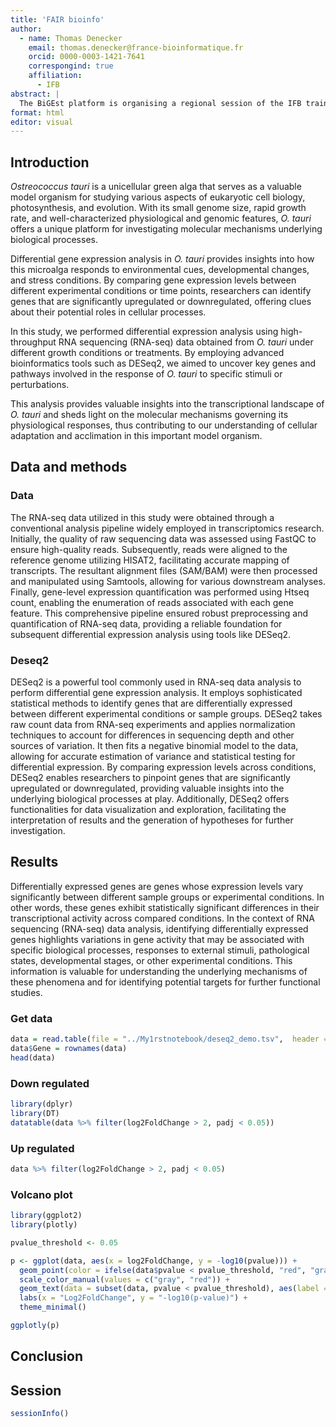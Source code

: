 ```yaml
---
title: 'FAIR bioinfo'
author: 
  - name: Thomas Denecker
    email: thomas.denecker@france-bioinformatique.fr
    orcid: 0000-0003-1421-7641
    correspongind: true
    affiliation:
      - IFB
abstract: |
  The BiGEst platform is organising a regional session of the IFB training course FAIR principles in a bioinformatics project from 9 to 11 April 2024 at the URFIST in Strasbourg, in the Studium, room E.02 in the Entresol.This 3-day course is aimed at bioinformaticians and biostatisticians wishing to acquire theoretical and practical skills on the FAIR principles (Easy to Find, Accessible, Interoperable, Reusable) applied to an analysis and/or development project.
format: html
editor: visual
---
```


## Introduction 

*Ostreococcus tauri* is a unicellular green alga that serves as a valuable model organism for studying various aspects of eukaryotic cell biology, photosynthesis, and evolution. With its small genome size, rapid growth rate, and well-characterized physiological and genomic features, *O. tauri* offers a unique platform for investigating molecular mechanisms underlying biological processes.

Differential gene expression analysis in *O. tauri* provides insights into how this microalga responds to environmental cues, developmental changes, and stress conditions. By comparing gene expression levels between different experimental conditions or time points, researchers can identify genes that are significantly upregulated or downregulated, offering clues about their potential roles in cellular processes.

In this study, we performed differential expression analysis using high-throughput RNA sequencing (RNA-seq) data obtained from *O. tauri* under different growth conditions or treatments. By employing advanced bioinformatics tools such as DESeq2, we aimed to uncover key genes and pathways involved in the response of *O. tauri* to specific stimuli or perturbations.

This analysis provides valuable insights into the transcriptional landscape of *O. tauri* and sheds light on the molecular mechanisms governing its physiological responses, thus contributing to our understanding of cellular adaptation and acclimation in this important model organism.

## Data and methods

### Data 

The RNA-seq data utilized in this study were obtained through a conventional analysis pipeline widely employed in transcriptomics research. Initially, the quality of raw sequencing data was assessed using FastQC to ensure high-quality reads. Subsequently, reads were aligned to the reference genome utilizing HISAT2, facilitating accurate mapping of transcripts. The resultant alignment files (SAM/BAM) were then processed and manipulated using Samtools, allowing for various downstream analyses. Finally, gene-level expression quantification was performed using Htseq count, enabling the enumeration of reads associated with each gene feature. This comprehensive pipeline ensured robust preprocessing and quantification of RNA-seq data, providing a reliable foundation for subsequent differential expression analysis using tools like DESeq2.

### Deseq2

DESeq2 is a powerful tool commonly used in RNA-seq data analysis to perform differential gene expression analysis. It employs sophisticated statistical methods to identify genes that are differentially expressed between different experimental conditions or sample groups. DESeq2 takes raw count data from RNA-seq experiments and applies normalization techniques to account for differences in sequencing depth and other sources of variation. It then fits a negative binomial model to the data, allowing for accurate estimation of variance and statistical testing for differential expression. By comparing expression levels across conditions, DESeq2 enables researchers to pinpoint genes that are significantly upregulated or downregulated, providing valuable insights into the underlying biological processes at play. Additionally, DESeq2 offers functionalities for data visualization and exploration, facilitating the interpretation of results and the generation of hypotheses for further investigation.

## Results

Differentially expressed genes are genes whose expression levels vary significantly between different sample groups or experimental conditions. In other words, these genes exhibit statistically significant differences in their transcriptional activity across compared conditions. In the context of RNA sequencing (RNA-seq) data analysis, identifying differentially expressed genes highlights variations in gene activity that may be associated with specific biological processes, responses to external stimuli, pathological states, developmental stages, or other experimental conditions. This information is valuable for understanding the underlying mechanisms of these phenomena and for identifying potential targets for further functional studies.

### Get data

```r
data = read.table(file = "../My1rstnotebook/deseq2_demo.tsv",  header = TRUE, row.names = 1, sep="\t")
data$Gene = rownames(data)
head(data)
```

### Down regulated

```r
library(dplyr)
library(DT)
datatable(data %>% filter(log2FoldChange > 2, padj < 0.05))
```

### Up regulated

```r
data %>% filter(log2FoldChange > 2, padj < 0.05)
```

### Volcano plot

```r
library(ggplot2)
library(plotly)

pvalue_threshold <- 0.05

p <- ggplot(data, aes(x = log2FoldChange, y = -log10(pvalue))) +
  geom_point(color = ifelse(data$pvalue < pvalue_threshold, "red", "gray")) +
  scale_color_manual(values = c("gray", "red")) +
  geom_text(data = subset(data, pvalue < pvalue_threshold), aes(label = Gene), vjust = 1) +
  labs(x = "Log2FoldChange", y = "-log10(p-value)") +
  theme_minimal()

ggplotly(p)
```

## Conclusion

## Session 

```r
sessionInfo()
```
